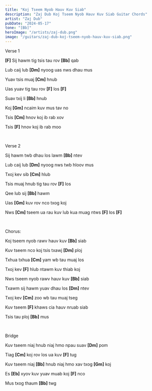 ```yaml
---
title: "Koj Tseem Nyob Hauv Kuv Siab"
description: "Zaj Dub Koj Tseem Nyob Hauv Kuv Siab Guitar Chords"
artist: "Zaj Dub"
pubDate: "2024-05-17"
tone: "[Bb]"
heroImage: "/artists/zaj-dub.png"
image: "/guitars/zaj-dub-koj-tseem-nyob-hauv-kuv-siab.png"
---
```


Verse 1

<b>[F]</b> Sij hawm tig tsis tau rov <b>[Bb]</b> qab

Lub caij lub <b>[Dm]</b> nyoog uas nws dhau mus

Yuav tsis muaj <b>[Cm]</b> hnub

Uas yuav tig tau rov <b>[F]</b> los <b>[F]</b>

Suav txij li <b>[Bb]</b> hnub

Koj <b>[Gm]</b> ncaim kuv mus tav no

Tsis <b>[Cm]</b> hnov koj ib rab xov

Tsis <b>[F]</b> hnov koj ib rab moo

<br />

Verse 2

Sij hawm twb dhau los lawm <b>[Bb]</b> ntev

Lub caij lub <b>[Dm]</b> nyoog nws twb hloov mus

Txoj kev sib <b>[Cm]</b> hlub

Tsis muaj hnub tig tau rov <b>[F]</b> los

Qee lub sij <b>[Bb]</b> hawm

Uas <b>[Gm]</b> kuv rov nco txog koj

Nws <b>[Cm]</b> tseem ua rau kuv lub kua muag ntws <b>[F]</b> los <b>[F]</b>

<br />

Chorus:

Koj tseem nyob rawv hauv kuv <b>[Bb]</b> siab

Kuv tseem nco koj tsis txawj <b>[Dm]</b> ploj

Txhua txhua <b>[Cm]</b> yam wb tau muaj los

Txoj kev <b>[F]</b> hlub ntawm kuv thiab koj

Nws tseem nyob rawv hauv kuv <b>[Bb]</b> siab

Txawm sij hawm yuav dhau los <b>[Dm]</b> ntev

Txoj kev <b>[Cm]</b> zoo wb tau muaj tseg

Kuv tseem <b>[F]</b> khaws cia hauv nruab siab

Tsis tau ploj <b>[Bb]</b> mus

<br />

Bridge

Kuv tseem niaj hnub niaj hmo npau suav <b>[Dm]</b> pom

Tiag <b>[Cm]</b> koj rov los ua kuv <b>[F]</b> tug

Kuv tseem niaj <b>[Bb]</b> hnub niaj hmo xav txog <b>[Gm]</b> koj

Es <b>[Eb]</b> xyov kuv yuav muab koj <b>[F]</b> nco

Mus txog thaum <b>[Bb]</b> twg
